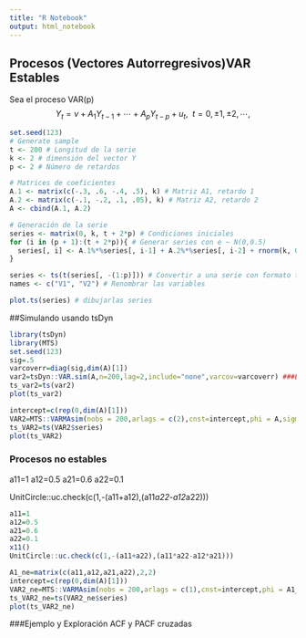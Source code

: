 ```yaml
---
title: "R Notebook"
output: html_notebook
---
```


## Procesos (Vectores Autorregresivos)VAR Estables

Sea el proceso VAR(p)
		$${Y}_t={\nu}+A_1 {Y}_{t-1} +\cdots+A_p {Y}_{t-p}+u_t, \  \  t=0,\pm1,\pm2,\cdots,$$
```r
set.seed(123) 
# Generate sample
t <- 200 # Longitud de la serie
k <- 2 # dimensión del vector Y
p <- 2 # Número de retardos

# Matrices de coeficientes
A.1 <- matrix(c(-.3, .6, -.4, .5), k) # Matriz A1, retardo 1
A.2 <- matrix(c(-.1, -.2, .1, .05), k) # Matriz A2, retardo 2
A <- cbind(A.1, A.2) 

# Generación de la serie
series <- matrix(0, k, t + 2*p) # Condiciones iniciales
for (i in (p + 1):(t + 2*p)){ # Generar series con e ~ N(0,0.5)
  series[, i] <- A.1%*%series[, i-1] + A.2%*%series[, i-2] + rnorm(k, 0, .5)
}

series <- ts(t(series[, -(1:p)])) # Convertir a una serie con formato ts
names <- c("V1", "V2") # Renombrar las variables

plot.ts(series) # dibujarlas series
```

##Simulando usando tsDyn

```r
library(tsDyn)
library(MTS)
set.seed(123) 
sig=.5
varcoverr=diag(sig,dim(A)[1])
var2=tsDyn::VAR.sim(A,n=200,lag=2,include="none",varcov=varcoverr) ###El vector de coeficientes debe ser parte de la matriz de coeficientes.
ts_var2=ts(var2)
plot(ts_var2)

```

```r

intercept=c(rep(0,dim(A)[1]))
VAR2=MTS::VARMAsim(nobs = 200,arlags = c(2),cnst=intercept,phi = A,sigma=varcoverr)
ts_VAR2=ts(VAR2$series)
plot(ts_VAR2)

```
### Procesos no estables
a11=1
a12=0.5
a21=0.6
a22=0.1

UnitCircle::uc.check(c(1,-(a11+a12),(a11*a22-a12*a22)))


```r
a11=1
a12=0.5
a21=0.6
a22=0.1
x11()
UnitCircle::uc.check(c(1,-(a11+a22),(a11*a22-a12*a21)))

A1_ne=matrix(c(a11,a12,a21,a22),2,2)
intercept=c(rep(0,dim(A)[1]))
VAR2_ne=MTS::VARMAsim(nobs = 200,arlags = c(1),cnst=intercept,phi = A1_ne,sigma=varcoverr)
ts_VAR2_ne=ts(VAR2_ne$series)
plot(ts_VAR2_ne)
```



###Ejemplo y Exploración ACF y PACF cruzadas



